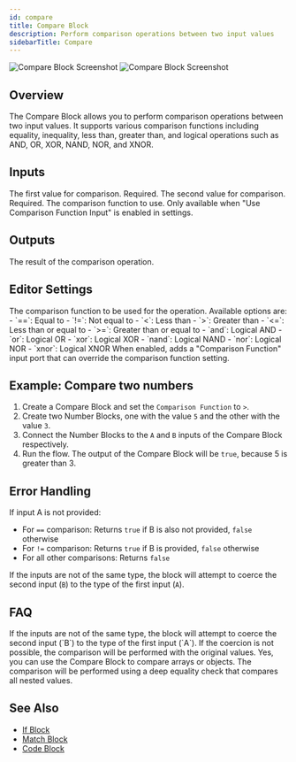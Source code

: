 ```yaml
---
id: compare
title: Compare Block
description: Perform comparison operations between two input values
sidebarTitle: Compare
---
```


<Frame>
  <img src="/block-reference/assets/compare_light.png" alt="Compare Block Screenshot" className="block dark:hidden" />
  <img src="/block-reference/assets/compare_dark.png" alt="Compare Block Screenshot" className="hidden dark:block" />
</Frame>

## Overview
The Compare Block allows you to perform comparison operations between two input values. It supports various comparison functions including equality, inequality, less than, greater than, and logical operations such as AND, OR, XOR, NAND, NOR, and XNOR.

## Inputs

<ParamField path="A" type="any">
  The first value for comparison. Required.
</ParamField>

<ParamField path="B" type="any">
  The second value for comparison. Required.
</ParamField>

<ParamField path="Comparison Function" type="string">
  The comparison function to use. Only available when "Use Comparison Function Input" is enabled in settings.
</ParamField>

## Outputs

<ResponseField name="Output" type="boolean">
  The result of the comparison operation.
</ResponseField>

## Editor Settings

<ParamField path="Comparison Function" type="string" default="==">
  The comparison function to be used for the operation. Available options are:
  - `==`: Equal to
  - `!=`: Not equal to
  - `<`: Less than
  - `>`: Greater than
  - `<=`: Less than or equal to
  - `>=`: Greater than or equal to
  - `and`: Logical AND
  - `or`: Logical OR
  - `xor`: Logical XOR
  - `nand`: Logical NAND
  - `nor`: Logical NOR
  - `xnor`: Logical XNOR
</ParamField>

<ParamField path="Use Comparison Function Input" type="boolean" default={false}>
  When enabled, adds a "Comparison Function" input port that can override the comparison function setting.
</ParamField>

## Example: Compare two numbers

1. Create a Compare Block and set the `Comparison Function` to `>`.
2. Create two Number Blocks, one with the value `5` and the other with the value `3`.
3. Connect the Number Blocks to the `A` and `B` inputs of the Compare Block respectively.
4. Run the flow. The output of the Compare Block will be `true`, because 5 is greater than 3.

## Error Handling

If input A is not provided:
- For `==` comparison: Returns `true` if B is also not provided, `false` otherwise
- For `!=` comparison: Returns `true` if B is provided, `false` otherwise  
- For all other comparisons: Returns `false`

If the inputs are not of the same type, the block will attempt to coerce the second input (`B`) to the type of the first input (`A`).

## FAQ

<AccordionGroup>
  <Accordion title="What happens if the inputs are not of the same type?">
    If the inputs are not of the same type, the block will attempt to coerce the second input (`B`) to the type of the first input (`A`). If the coercion is not possible, the comparison will be performed with the original values.
  </Accordion>

  <Accordion title="Can I use the Compare Block to compare arrays or objects?">
    Yes, you can use the Compare Block to compare arrays or objects. The comparison will be performed using a deep equality check that compares all nested values.
  </Accordion>
</AccordionGroup>

## See Also

- [If Block](/block-reference/logic/if)
- [Match Block](/block-reference/logic/match)
- [Code Block](/block-reference/logic/code)
